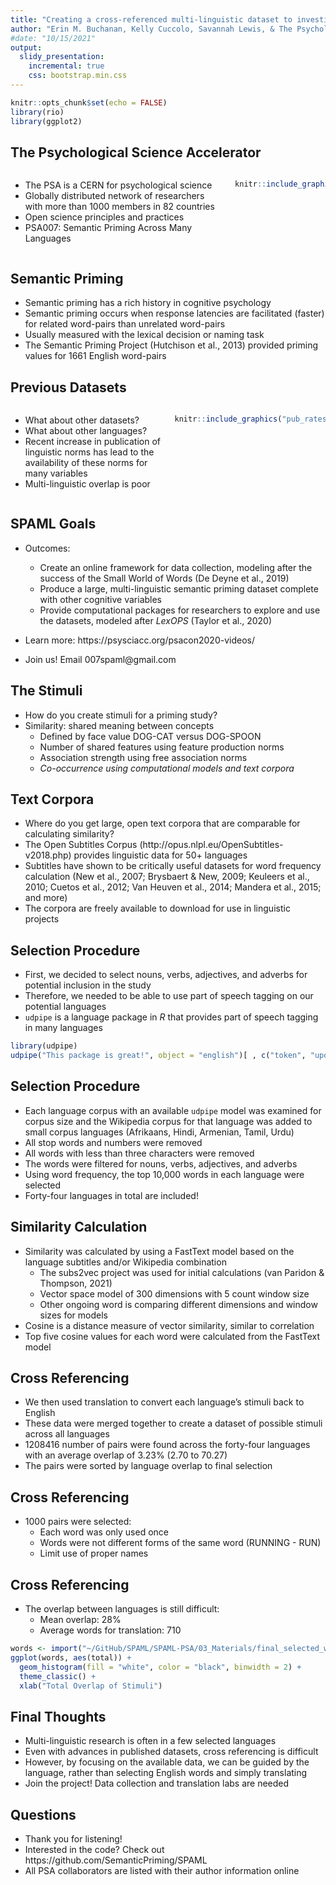 ```yaml
---
title: "Creating a cross-referenced multi-linguistic dataset to investigate semantic priming"
author: "Erin M. Buchanan, Kelly Cuccolo, Savannah Lewis, & The Psychological Science Accelerator"
#date: "10/15/2021"
output: 
  slidy_presentation:
    incremental: true
    css: bootstrap.min.css
---
```


```r
knitr::opts_chunk$set(echo = FALSE)
library(rio)
library(ggplot2)
```

## The Psychological Science Accelerator 

:::: {.columns}
::: {.column width="70%"}
- The PSA is a CERN for psychological science
- Globally distributed network of researchers with more than 1000 members in 82 countries 
- Open science principles and practices 
- PSA007: Semantic Priming Across Many Languages 
:::
::: {.column width="30%"}
```r
knitr::include_graphics("cropped-cropped-psa.png")
```
:::
::::

## Semantic Priming 

- Semantic priming has a rich history in cognitive psychology
- Semantic priming occurs when response latencies are facilitated (faster) for related word-pairs than unrelated word-pairs
- Usually measured with the lexical decision or naming task 
- The Semantic Priming Project (Hutchison et al., 2013) provided priming values for 1661 English word-pairs

## Previous Datasets

:::: {.columns}
::: {.column width="50%"}
- What about other datasets?
- What about other languages? 
- Recent increase in publication of linguistic norms has lead to the availability of these norms for many variables
- Multi-linguistic overlap is poor
:::
::: {.column width="50%"}
```r
knitr::include_graphics("pub_rates.png")
```
:::
::::

## SPAML Goals

- Outcomes: 
  
  - Create an online framework for data collection, modeling after the success of the Small World of Words (De Deyne et al., 2019)
  - Produce a large, multi-linguistic semantic priming dataset complete with other cognitive variables 
  - Provide computational packages for researchers to explore and use the datasets, modeled after *LexOPS* (Taylor et al., 2020)

- Learn more: https://psysciacc.org/psacon2020-videos/ 
- Join us! Email 007spaml\@gmail.com

## The Stimuli

- How do you create stimuli for a priming study? 
- Similarity: shared meaning between concepts
  - Defined by face value DOG-CAT versus DOG-SPOON
  - Number of shared features using feature production norms
  - Association strength using free association norms
  - *Co-occurrence using computational models and text corpora*

## Text Corpora

- Where do you get large, open text corpora that are comparable for calculating similarity?
- The Open Subtitles Corpus (http://opus.nlpl.eu/OpenSubtitles-v2018.php) provides linguistic data for 50+ languages 
- Subtitles have shown to be critically useful datasets for word frequency calculation (New et al., 2007; Brysbaert & New, 2009; Keuleers et al., 2010; Cuetos et al., 2012; Van Heuven et al., 2014; Mandera et al., 2015; and more)
- The corpora are freely available to download for use in linguistic projects

## Selection Procedure 

- First, we decided to select nouns, verbs, adjectives, and adverbs for potential inclusion in the study
- Therefore, we needed to be able to use part of speech tagging on our potential languages 
- `udpipe` is a language package in *R* that provides part of speech tagging in many languages 

```r
library(udpipe)
udpipe("This package is great!", object = "english")[ , c("token", "upos")]
```

## Selection Procedure 

- Each language corpus with an available `udpipe` model was examined for corpus size and the Wikipedia corpus for that language was added to small corpus languages (Afrikaans, Hindi, Armenian, Tamil, Urdu)
- All stop words and numbers were removed
- All words with less than three characters were removed
- The words were filtered for nouns, verbs, adjectives, and adverbs
- Using word frequency, the top 10,000 words in each language were selected 
- Forty-four languages in total are included!

## Similarity Calculation

- Similarity was calculated by using a FastText model based on the language subtitles and/or Wikipedia combination 
  - The subs2vec project was used for initial calculations (van Paridon & Thompson, 2021)
  - Vector space model of 300 dimensions with 5 count window size 
  - Other ongoing word is comparing different dimensions and window sizes for models
- Cosine is a distance measure of vector similarity, similar to correlation
- Top five cosine values for each word were calculated from the FastText model 

## Cross Referencing

- We then used translation to convert each language's stimuli back to English
- These data were merged together to create a dataset of possible stimuli across all languages 
- 1208416 number of pairs were found across the forty-four languages with an average overlap of 3.23% (2.70 to 70.27)
- The pairs were sorted by language overlap to final selection

## Cross Referencing

- 1000 pairs were selected:
  - Each word was only used once
  - Words were not different forms of the same word (RUNNING - RUN)
  - Limit use of proper names
  
## Cross Referencing 

- The overlap between languages is still difficult: 
  - Mean overlap: 28%
  - Average words for translation: 710

```r
words <- import("~/GitHub/SPAML/SPAML-PSA/03_Materials/final_selected_words.csv")
ggplot(words, aes(total)) + 
  geom_histogram(fill = "white", color = "black", binwidth = 2) + 
  theme_classic() + 
  xlab("Total Overlap of Stimuli")
```

## Final Thoughts

- Multi-linguistic research is often in a few selected languages
- Even with advances in published datasets, cross referencing is difficult
- However, by focusing on the available data, we can be guided by the language, rather than selecting English words and simply translating 
- Join the project! Data collection and translation labs are needed

## Questions

- Thank you for listening!
- Interested in the code? Check out https://github.com/SemanticPriming/SPAML
- All PSA collaborators are listed with their author information online